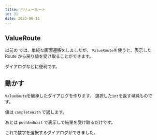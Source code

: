 ```yaml
---
title: バリュールート
id: 31
date: 2023-06-11
---
```



## ValueRoute

以前の<ExampleLink slug="router" /> では、単純な画面遷移をしましたが、 `ValueRoute`を使うと、表示した Route から戻り値を受け取ることができます。

ダイアログなどに便利です。

<DocLink document="https://docs.flame-engine.org/latest/flame/router.html#valueroute" />
<DocLink reference="https://pub.dev/documentation/flame/latest/game/ValueRoute-class.html" />

## 動かす

`ValueRoute`を継承したダイアログを作ります。
選択した`int`を返す単純ものです。

値は `completeWith` で返します。

<ExampleCode file="value_route/game.dart" label="value_route1" />

あとは `pushAndWait` で表示して結果を受け取るだけです。

<ExampleCode file="value_route/game.dart" label="value_route2" />

これで数字を選択するダイアログができました。
